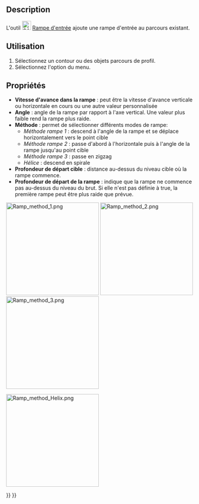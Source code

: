 <languages/>

{{Docnav/fr
|[[CAM_DressupLeadInOut/fr|Entrée/sortie]]
|[[CAM_DressupTag/fr|Attache]]
|[[CAM_Workbench/fr|Atelier CAM]]
|IconL=CAM_DressupLeadInOut.svg
|IconR=CAM_DressupTag.svg
|IconC=Workbench_CAM.svg
}}

{{GuiCommand/fr
|Name=CAM DressupRampEntry
|Name/fr=CAM Rampe d'entrée
|MenuLocation=CAM → Finition du parcours → Rampe d'entrée
|Workbenches=[[CAM_Workbench/fr|CAM]]
|SeeAlso=[[CAM_DressupTag/fr|CAM Attaches]], [[CAM_DressupDogbone/fr|CAM Dégagement d'angles]], [[CAM_DressupDragKnife/fr|CAM Lame rotative]]
}}

==Description==

L'outil [[Image:CAM_DressupRampEntry.svg|24px]] [[CAM_DressupRampEntry/fr|Rampe d'entrée]] ajoute une rampe d'entrée au parcours existant.

<span id="Usage"></span>
==Utilisation==

# Sélectionnez un contour ou des objets parcours de profil.
# Sélectionnez l'option {{MenuCommand|CAM → Finition du parcours → [[Image:CAM_DressupRampEntry.svg|16px]] Rampe d'entrée}} du menu.

<span id="Properties"></span>
==Propriétés==

*'''Vitesse d'avance dans la rampe''' : peut être la vitesse d'avance verticale ou horizontale en cours ou une autre valeur personnalisée
*'''Angle''' : angle de la rampe par rapport à l'axe vertical. Une valeur plus faible rend la rampe plus raide.
*'''Méthode''' : permet de sélectionner différents modes de rampe:
** ''Méthode rampe 1'' : descend à l'angle de la rampe et se déplace horizontalement vers le point cible
** ''Méthode rampe 2'' : passe d'abord à l'horizontale puis à l'angle de la rampe jusqu'au point cible
** ''Méthode rampe 3'' : passe en zigzag
** ''Hélice'' : descend en spirale
*'''Profondeur de départ cible''' : distance au-dessus du niveau cible où la rampe commence.
*'''Profondeur de départ de la rampe''' : indique que la rampe ne commence pas au-dessus du niveau du brut. Si elle n'est pas définie à true, la première rampe peut être plus raide que prévue.

[[File:Ramp_method_1.png|x250px]] [[File:Ramp_method_2.png|x250px]] [[File:Ramp_method_3.png|x250px]]
{{Caption|De gauche à droite : méthode de rampe 1, 2 et 3}}

[[File:Ramp_method_Helix.png|x250px]]
{{Caption|Méthode de rampe Hélice}}


{{Docnav/fr
|[[CAM_DressupLeadInOut/fr|Entrée/sortie]]
|[[CAM_DressupTag/fr|Attache]]
|[[CAM_Workbench/fr|Atelier CAM]]
|IconL=CAM_DressupLeadInOut.svg
|IconR=CAM_DressupTag.svg
|IconC=Workbench_CAM.svg
}}

{{CAM_Tools_navi{{#translation:}}}}
{{Userdocnavi{{#translation:}}}}